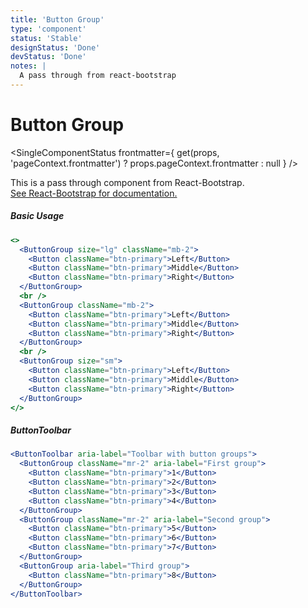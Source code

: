 ```yaml
---
title: 'Button Group'
type: 'component'
status: 'Stable'
designStatus: 'Done'
devStatus: 'Done'
notes: |
  A pass through from react-bootstrap
---
```



# Button Group

<SingleComponentStatus
  frontmatter={
    get(props, 'pageContext.frontmatter') ? props.pageContext.frontmatter : null
  }
/>

<p style={{ fontSize: '1.5em' }}>
  This is a pass through component from React-Bootstrap.<br/>
  <a href="https://react-bootstrap.github.io/components/button-group/" target="_blank" rel="noopener noreferrer">
    See React-Bootstrap for documentation.
  </a>
</p>

##### Basic Usage

```jsx live
<>
  <ButtonGroup size="lg" className="mb-2">
    <Button className="btn-primary">Left</Button>
    <Button className="btn-primary">Middle</Button>
    <Button className="btn-primary">Right</Button>
  </ButtonGroup>
  <br />
  <ButtonGroup className="mb-2">
    <Button className="btn-primary">Left</Button>
    <Button className="btn-primary">Middle</Button>
    <Button className="btn-primary">Right</Button>
  </ButtonGroup>
  <br />
  <ButtonGroup size="sm">
    <Button className="btn-primary">Left</Button>
    <Button className="btn-primary">Middle</Button>
    <Button className="btn-primary">Right</Button>
  </ButtonGroup>
</>
```

##### ButtonToolbar

```jsx live
<ButtonToolbar aria-label="Toolbar with button groups">
  <ButtonGroup className="mr-2" aria-label="First group">
    <Button className="btn-primary">1</Button>
    <Button className="btn-primary">2</Button>
    <Button className="btn-primary">3</Button>
    <Button className="btn-primary">4</Button>
  </ButtonGroup>
  <ButtonGroup className="mr-2" aria-label="Second group">
    <Button className="btn-primary">5</Button>
    <Button className="btn-primary">6</Button>
    <Button className="btn-primary">7</Button>
  </ButtonGroup>
  <ButtonGroup aria-label="Third group">
    <Button className="btn-primary">8</Button>
  </ButtonGroup>
</ButtonToolbar>
```
